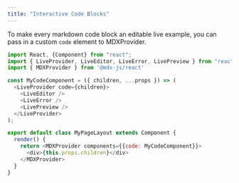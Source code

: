 ```yaml
---
title: "Interactive Code Blocks"
---
```


To make every markdown code block an editable live example, you can pass in a
custom `code` element to MDXProvider.

```javascript
import React, {Component} from "react";
import { LiveProvider, LiveEditor, LiveError, LivePreview } from "react-live";
import { MDXProvider } from '@mdx-js/react'

const MyCodeComponent = ({ children, ...props }) => (
  <LiveProvider code={children}>
    <LiveEditor />
    <LiveError />
    <LivePreview />
  </LiveProvider>
);

export default class MyPageLayout extends Component {
  render() {
    return <MDXProvider components={{code: MyCodeComponent}}>
      <div>{this.props.children}</div>
    </MDXProvider>
  }
}
```
